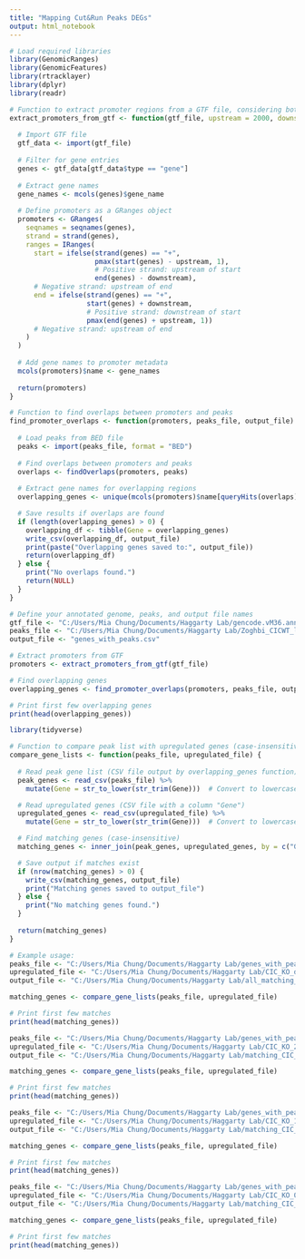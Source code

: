 ```yaml
---
title: "Mapping Cut&Run Peaks DEGs"
output: html_notebook
---
```


```r
# Load required libraries
library(GenomicRanges)
library(GenomicFeatures)
library(rtracklayer)
library(dplyr)
library(readr)
```
```r
# Function to extract promoter regions from a GTF file, considering both strands
extract_promoters_from_gtf <- function(gtf_file, upstream = 2000, downstream = 500) {
  
  # Import GTF file
  gtf_data <- import(gtf_file)
  
  # Filter for gene entries
  genes <- gtf_data[gtf_data$type == "gene"]
  
  # Extract gene names
  gene_names <- mcols(genes)$gene_name
  
  # Define promoters as a GRanges object
  promoters <- GRanges(
    seqnames = seqnames(genes),
    strand = strand(genes),
    ranges = IRanges(
      start = ifelse(strand(genes) == "+", 
                     pmax(start(genes) - upstream, 1),  
                     # Positive strand: upstream of start
                     end(genes) - downstream),         
      # Negative strand: upstream of end
      end = ifelse(strand(genes) == "+", 
                   start(genes) + downstream,         
                   # Positive strand: downstream of start
                   pmax(end(genes) + upstream, 1))   
      # Negative strand: upstream of end
    )
  )
  
  # Add gene names to promoter metadata
  mcols(promoters)$name <- gene_names
  
  return(promoters)
}

# Function to find overlaps between promoters and peaks
find_promoter_overlaps <- function(promoters, peaks_file, output_file) {
  
  # Load peaks from BED file
  peaks <- import(peaks_file, format = "BED") 
  
  # Find overlaps between promoters and peaks
  overlaps <- findOverlaps(promoters, peaks)
  
  # Extract gene names for overlapping regions
  overlapping_genes <- unique(mcols(promoters)$name[queryHits(overlaps)])

  # Save results if overlaps are found
  if (length(overlapping_genes) > 0) {
    overlapping_df <- tibble(Gene = overlapping_genes)
    write_csv(overlapping_df, output_file)
    print(paste("Overlapping genes saved to:", output_file))
    return(overlapping_df)
  } else {
    print("No overlaps found.")
    return(NULL)
  }
}
```

```r

# Define your annotated genome, peaks, and output file names
gtf_file <- "C:/Users/Mia Chung/Documents/Haggarty Lab/gencode.vM36.annotation.gtf"
peaks_file <- "C:/Users/Mia Chung/Documents/Haggarty Lab/Zoghbi_CICWT_liftOver_peaks.bed.txt"
output_file <- "genes_with_peaks.csv"

# Extract promoters from GTF
promoters <- extract_promoters_from_gtf(gtf_file)

# Find overlapping genes
overlapping_genes <- find_promoter_overlaps(promoters, peaks_file, output_file)

# Print first few overlapping genes
print(head(overlapping_genes))

```


```r
library(tidyverse)

# Function to compare peak list with upregulated genes (case-insensitive)
compare_gene_lists <- function(peaks_file, upregulated_file) {
  
  # Read peak gene list (CSV file output by overlapping_genes function)
  peak_genes <- read_csv(peaks_file) %>% 
    mutate(Gene = str_to_lower(str_trim(Gene)))  # Convert to lowercase & trim spaces

  # Read upregulated genes (CSV file with a column "Gene")
  upregulated_genes <- read_csv(upregulated_file) %>% 
    mutate(Gene = str_to_lower(str_trim(Gene)))  # Convert to lowercase & trim spaces

  # Find matching genes (case-insensitive)
  matching_genes <- inner_join(peak_genes, upregulated_genes, by = c("Gene" = "Gene"))

  # Save output if matches exist
  if (nrow(matching_genes) > 0) {
    write_csv(matching_genes, output_file)
    print("Matching genes saved to output_file")
  } else {
    print("No matching genes found.")
  }
  
  return(matching_genes)
}
```

```r
# Example usage:
peaks_file <- "C:/Users/Mia Chung/Documents/Haggarty Lab/genes_with_peaks.csv"
upregulated_file <- "C:/Users/Mia Chung/Documents/Haggarty Lab/CIC_KO_derepressed_genes.csv"
output_file <- "C:/Users/Mia Chung/Documents/Haggarty Lab/all_matching_CIC_KO_derepressed_genes.csv"

matching_genes <- compare_gene_lists(peaks_file, upregulated_file)

# Print first few matches
print(head(matching_genes))

```


```r
peaks_file <- "C:/Users/Mia Chung/Documents/Haggarty Lab/genes_with_peaks.csv"
upregulated_file <- "C:/Users/Mia Chung/Documents/Haggarty Lab/CIC_KO_2x_derepressed_genes.csv"
output_file <- "C:/Users/Mia Chung/Documents/Haggarty Lab/matching_CIC_KO_2x_derepressed_genes.csv"

matching_genes <- compare_gene_lists(peaks_file, upregulated_file)

# Print first few matches
print(head(matching_genes))

```

```r
peaks_file <- "C:/Users/Mia Chung/Documents/Haggarty Lab/genes_with_peaks.csv"
upregulated_file <- "C:/Users/Mia Chung/Documents/Haggarty Lab/CIC_KO_1.5x_derepressed_genes.csv"
output_file <- "C:/Users/Mia Chung/Documents/Haggarty Lab/matching_CIC_KO_1.5x_derepressed_genes.csv"

matching_genes <- compare_gene_lists(peaks_file, upregulated_file)

# Print first few matches
print(head(matching_genes))
```

```r
peaks_file <- "C:/Users/Mia Chung/Documents/Haggarty Lab/genes_with_peaks.csv"
upregulated_file <- "C:/Users/Mia Chung/Documents/Haggarty Lab/CIC_KO_0.7x_repressed_genes.csv"
output_file <- "C:/Users/Mia Chung/Documents/Haggarty Lab/matching_CIC_KO_0.7x_repressed_genes.csv"

matching_genes <- compare_gene_lists(peaks_file, upregulated_file)

# Print first few matches
print(head(matching_genes))
```

